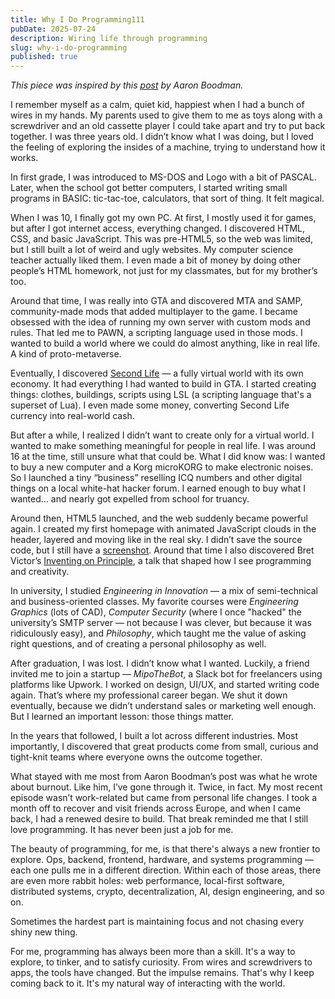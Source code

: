 ```yaml
---
title: Why I Do Programming111
pubDate: 2025-07-24
description: Wiring life through programming
slug: why-i-do-programming
published: true
---
```


_This piece was inspired by this [post](https://www.quora.com/How-did-you-realize-that-programming-was-your-passion/answer/Aaron-Boodman) by Aaron Boodman._

I remember myself as a calm, quiet kid, happiest when I had a bunch of wires in my hands. My parents used to give them to me as toys along with a screwdriver and an old cassette player I could take apart and try to put back together. I was three years old. I didn’t know what I was doing, but I loved the feeling of exploring the insides of a machine, trying to understand how it works.

In first grade, I was introduced to MS-DOS and Logo with a bit of PASCAL. Later, when the school got better computers, I started writing small programs in BASIC: tic-tac-toe, calculators, that sort of thing. It felt magical.

When I was 10, I finally got my own PC. At first, I mostly used it for games, but after I got internet access, everything changed. I discovered HTML, CSS, and basic JavaScript. This was pre-HTML5, so the web was limited, but I still built a lot of weird and ugly websites. My computer science teacher actually liked them. I even made a bit of money by doing other people’s HTML homework, not just for my classmates, but for my brother’s too.

Around that time, I was really into GTA and discovered MTA and SAMP, community-made mods that added multiplayer to the game. I became obsessed with the idea of running my own server with custom mods and rules. That led me to PAWN, a scripting language used in those mods. I wanted to build a world where we could do almost anything, like in real life. A kind of proto-metaverse.

Eventually, I discovered [Second Life](https://secondlife.com/) — a fully virtual world with its own economy. It had everything I had wanted to build in GTA. I started creating things: clothes, buildings, scripts using LSL (a scripting language that's a superset of Lua). I even made some money, converting Second Life currency into real-world cash.

But after a while, I realized I didn’t want to create only for a virtual world. I wanted to make something meaningful for people in real life. I was around 16 at the time, still unsure what that could be. What I did know was: I wanted to buy a new computer and a Korg microKORG to make electronic noises. So I launched a tiny “business” reselling ICQ numbers and other digital things on a local white-hat hacker forum. I earned enough to buy what I wanted… and nearly got expelled from school for truancy.

Around then, HTML5 launched, and the web suddenly became powerful again. I created my first homepage with animated JavaScript clouds in the header, layered and moving like in the real sky. I didn’t save the source code, but I still have a [screenshot](https://www.flickr.com/photos/artiffical/6315413321/in/dateposted-public/). Around that time I also discovered Bret Victor’s [Inventing on Principle](https://youtu.be/EGqwXt90ZqA), a talk that shaped how I see programming and creativity.

In university, I studied _Engineering in Innovation_ — a mix of semi-technical and business-oriented classes. My favorite courses were _Engineering Graphics_ (lots of CAD), _Computer Security_ (where I once "hacked" the university’s SMTP server — not because I was clever, but because it was ridiculously easy), and _Philosophy_, which taught me the value of asking right questions, and of creating a personal philosophy as well.

After graduation, I was lost. I didn’t know what I wanted. Luckily, a friend invited me to join a startup — _MipoTheBot_, a Slack bot for freelancers using platforms like Upwork. I worked on design, UI/UX, and started writing code again. That’s where my professional career began. We shut it down eventually, because we didn’t understand sales or marketing well enough. But I learned an important lesson: those things matter.

In the years that followed, I built a lot across different industries. Most importantly, I discovered that great products come from small, curious and tight-knit teams where everyone owns the outcome together.

What stayed with me most from Aaron Boodman’s post was what he wrote about burnout. Like him, I’ve gone through it. Twice, in fact. My most recent episode wasn’t work-related but came from personal life changes. I took a month off to recover and visit friends across Europe, and when I came back, I had a renewed desire to build. That break reminded me that I still love programming. It has never been just a job for me.

The beauty of programming, for me, is that there's always a new frontier to explore. Ops, backend, frontend, hardware, and systems programming — each one pulls me in a different direction. Within each of those areas, there are even more rabbit holes: web performance, local-first software, distributed systems, crypto, decentralization, AI, design engineering, and so on.

Sometimes the hardest part is maintaining focus and not chasing every shiny new thing.

For me, programming has always been more than a skill. It's a way to explore, to tinker, and to satisfy curiosity. From wires and screwdrivers to apps, the tools have changed. But the impulse remains. That's why I keep coming back to it. It's my natural way of interacting with the world.
